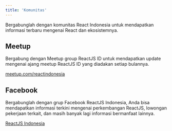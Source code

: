 ```yaml
---
title: 'Komunitas'
---
```


Bergabunglah dengan komunitas React Indonesia untuk mendapatkan informasi terbaru mengenai React dan ekosistemnya.

## Meetup

Bergabung dengan Meetup group ReactJS ID untuk mendapatkan update mengenai ajang meetup ReactJS ID yang diadakan setiap bulannya.

[meetup.com/reactindonesia](https://www.meetup.com/reactindonesia/)

<!-- ## Telegram

<Grup Telegram ReactJS Indonesia adalah tempat dimana Anda bisa langsung bertanya kepada pakar ReactJS dari Indonesia. Anda juga akan mendapatkan berita-berita terkini mengenai ekosistem React, lowongan kerja, dan update mengenai ajang meetup setiap bulannya.

[t.me/react_id](https://t.me/react_id) -->

## Facebook

Bergabunglah dengan grup Facebook ReactJS Indonesia, Anda bisa mendapatkan informasi terkini mengenai perkembangan ReactJS, lowongan pekerjaan terkait, dan masih banyak lagi informasi bermanfaat lainnya.

[ReactJS Indonesia](https://www.facebook.com/groups/442974152553174/)

